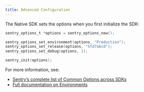 ```yaml
---
title: Advanced Configuration
---
```


The Native SDK sets the options when you first initialize the SDK:

```c
sentry_options_t *options = sentry_options_new();

sentry_options_set_environment(options, "Production");
sentry_options_set_release(options, "5fd7a6cd");
sentry_options_set_debug(options, 1);

sentry_init(options);
```

For more information, see:

- [Sentry’s complete list of Common Options across SDKs](/error-reporting/configuration/)
- [Full documentation on Environments](/enriching-error-data/environments/)
